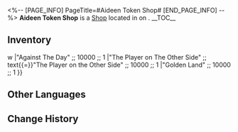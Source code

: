 <%-- [PAGE_INFO]
PageTitle=#Aideen Token Shop#
[END_PAGE_INFO] --%>
{{Stub}}
{{Location Infobox
|title    = {{Icon/White|Icon Shop Materials.png}} Aideen Token Shop
|image    = Shop Aideen Token Shop.png
|type     = Shop
|world    = <!--to be added-->
|region   = 
|area     = <!--to be added-->
|subarea  = 
}}
{{Description|{{tx}}}}
'''Aideen Token Shop''' is a [[Shop]] located in <!--area--> on <!--world-->.
<!--
It is operated by [[<shopkeeper>]].
-->
__TOC__

==Inventory==
{{Shop|shop=Aideen Token Shop|currency=Credit|refresh=1|total=1
|Aideen Tokens ;; 500 ;; 10 ;; refresh{{=}}w
|"Against The Day" ;; 10000 ;; 1
|"The Player on The Other Side" ;; text{{=}}"The Player on the Other Side" ;; 10000 ;; 1
|"Golden Land" ;; 10000 ;; 1
}}
<!--
==Location==
{{Map Embed|<map name>|<marker id>}}
--><!--
==Achievements==
{{Achievements by Category Table|topic=Aideen Token Shop}}
-->
==Other Languages==
{{Other Languages
|en   = Aideen Token Shop
|zhs  = 艾迪恩游戏币商店
|zht  = 艾迪恩遊戲幣商店
|ja   = エディオンコインショップ
|ko   = 에이딘 코인 상점
|es   = Tienda de fichas Aideen
|fr   = Boutique de jetons Aideen
|ru   = Магазин жетонов Айдена
|th   = ร้าน Aideen Token
|vi   = Cửa Hàng Xu Aideen
|de   = Aideen-Marken-Laden
|id   = Aideen Token Shop
|pt   = Loja de Fichas Aideen
}}

==Change History==
{{Change History|2.0}}